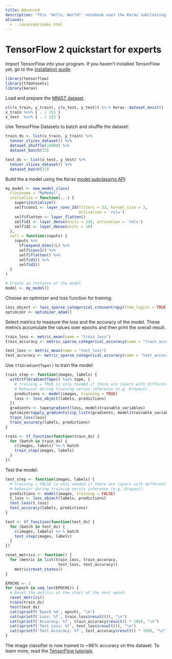 ```yaml
---
title: Advanced
description: "This 'Hello, World!' notebook uses the Keras subclassing API and a custom training loop."
aliases:
  - ../avanced/index.html
---
```


# TensorFlow 2 quickstart for experts

Import TensorFlow into your program.
If you haven't installed TensorFlow yet, go to the [installation guide](/install/).

```r
library(tensorflow)
library(tfdatasets)
library(keras)
```

Load and prepare the [MNIST dataset](http://yann.lecun.com/exdb/mnist/).

```r
c(c(x_train, y_train), c(x_test, y_test)) %<-% keras::dataset_mnist()
x_train %<>% { . / 255 }
x_test  %<>% { . / 255 }
```

Use TensorFlow Datasets to batch and shuffle the dataset:

```r
train_ds <- list(x_train, y_train) %>%
  tensor_slices_dataset() %>%
  dataset_shuffle(10000) %>%
  dataset_batch(32)

test_ds <- list(x_test, y_test) %>%
  tensor_slices_dataset() %>%
  dataset_batch(32)
```

Build the a model using the Keras [model subclassing API](https://www.tensorflow.org/guide/keras#model_subclassing):

```r
my_model <- new_model_class(
  classname = "MyModel",
  initialize = function(...) {
    super$initialize()
    self$conv1 <- layer_conv_2d(filters = 32, kernel_size = 3,
                                activation = 'relu')
    self$flatten <- layer_flatten()
    self$d1 <- layer_dense(units = 128, activation = 'relu')
    self$d2 <- layer_dense(units = 10)
  },
  call = function(inputs) {
    inputs %>%
      tf$expand_dims(3L) %>%
      self$conv1() %>%
      self$flatten() %>%
      self$d1() %>%
      self$d2()
  }
)

# Create an instance of the model
model <- my_model()
```

Choose an optimizer and loss function for training:

```r
loss_object <- loss_sparse_categorical_crossentropy(from_logits = TRUE)
optimizer <- optimizer_adam()
```

Select metrics to measure the loss and the accuracy of the model.
These metrics accumulate the values over epochs and then print the overall result.

```r
train_loss <- metric_mean(name = "train_loss")
train_accuracy <- metric_sparse_categorical_accuracy(name = "train_accuracy")

test_loss <- metric_mean(name = "test_loss")
test_accuracy <- metric_sparse_categorical_accuracy(name = "test_accuracy")
```

Use `tf$GradientTape()` to train the model:

```r
train_step <- function(images, labels) {
  with(tf$GradientTape() %as% tape, {
    # training = TRUE is only needed if there are layers with different
    # behavior during training versus inference (e.g. Dropout).
    predictions <- model(images, training = TRUE)
    loss <- loss_object(labels, predictions)
  })
  gradients <- tape$gradient(loss, model$trainable_variables)
  optimizer$apply_gradients(zip_lists(gradients, model$trainable_variables))
  train_loss(loss)
  train_accuracy(labels, predictions)
}

train <- tf_function(function(train_ds) {
  for (batch in train_ds) {
    c(images, labels) %<-% batch
    train_step(images, labels)
  }
})
```

Test the model:

```r
test_step <- function(images, labels) {
  # training = FALSE is only needed if there are layers with different
  # behavior during training versus inference (e.g. Dropout).
  predictions <- model(images, training = FALSE)
  t_loss <- loss_object(labels, predictions)
  test_loss(t_loss)
  test_accuracy(labels, predictions)
}

test <- tf_function(function(test_ds) {
  for (batch in test_ds) {
    c(images, labels) %<-% batch
    test_step(images, labels)
  }
})
```

```r
reset_metrics <- function() {
  for (metric in list(train_loss, train_accuracy,
                       test_loss, test_accuracy))
    metric$reset_states()
}
```

```r
EPOCHS <- 1
for (epoch in seq_len(EPOCHS)) {
  # Reset the metrics at the start of the next epoch
  reset_metrics()
  train(train_ds)
  test(test_ds)
  cat(sprintf('Epoch %d', epoch), "\n")
  cat(sprintf('Loss: %f', train_loss$result()), "\n")
  cat(sprintf('Accuracy: %f', train_accuracy$result() * 100), "\n")
  cat(sprintf('Test Loss: %f', test_loss$result()), "\n")
  cat(sprintf('Test Accuracy: %f', test_accuracy$result() * 100), "\n")
}
```

The image classifier is now trained to \~98% accuracy on this dataset.
To learn more, read the [TensorFlow tutorials](/tutorials/).
